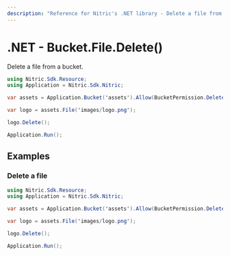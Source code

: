 ```yaml
---
description: "Reference for Nitric's .NET library - Delete a file from a bucket."
---
```


# .NET - Bucket.File.Delete()

Delete a file from a bucket.

```csharp
using Nitric.Sdk.Resource;
using Application = Nitric.Sdk.Nitric;

var assets = Application.Bucket('assets').Allow(BucketPermission.Delete);

var logo = assets.File('images/logo.png');

logo.Delete();

Application.Run();
```

## Examples

### Delete a file

```csharp
using Nitric.Sdk.Resource;
using Application = Nitric.Sdk.Nitric;

var assets = Application.Bucket('assets').Allow(BucketPermission.Delete);

var logo = assets.File('images/logo.png');

logo.Delete();

Application.Run();
```
